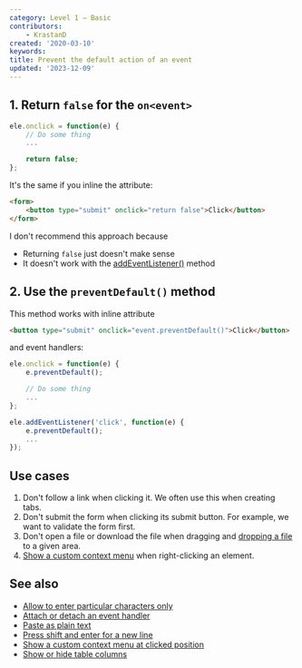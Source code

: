 ```yaml
---
category: Level 1 — Basic
contributors:
    - KrastanD
created: '2020-03-10'
keywords:
title: Prevent the default action of an event
updated: '2023-12-09'
---
```


## 1. Return `false` for the `on<event>`

```js
ele.onclick = function(e) {
    // Do some thing
    ...

    return false;
};
```

It's the same if you inline the attribute:

```html
<form>
    <button type="submit" onclick="return false">Click</button>
</form>
```

I don't recommend this approach because

-   Returning `false` just doesn't make sense
-   It doesn't work with the [addEventListener()](https://phuoc.ng/collection/html-dom/attach-or-detach-an-event-handler/) method

## 2. Use the `preventDefault()` method

This method works with inline attribute

```html
<button type="submit" onclick="event.preventDefault()">Click</button>
```

and event handlers:

```js
ele.onclick = function(e) {
    e.preventDefault();

    // Do some thing
    ...
};

ele.addEventListener('click', function(e) {
    e.preventDefault();
    ...
});
```

## Use cases

1. Don't follow a link when clicking it. We often use this when creating tabs.
2. Don't submit the form when clicking its submit button. For example, we want to validate the form first.
3. Don't open a file or download the file when dragging and [dropping a file](https://phuoc.ng/collection/html-dom/highlight-an-element-when-dragging-a-file-over-it/) to a given area.
4. [Show a custom context menu](https://phuoc.ng/collection/html-dom/show-a-custom-context-menu-at-clicked-position/) when right-clicking an element.

## See also

-   [Allow to enter particular characters only](https://phuoc.ng/collection/html-dom/allow-to-enter-particular-characters-only/)
-   [Attach or detach an event handler](https://phuoc.ng/collection/html-dom/attach-or-detach-an-event-handler/)
-   [Paste as plain text](https://phuoc.ng/collection/html-dom/paste-as-plain-text/)
-   [Press shift and enter for a new line](https://phuoc.ng/collection/html-dom/press-shift-and-enter-for-a-new-line/)
-   [Show a custom context menu at clicked position](https://phuoc.ng/collection/html-dom/show-a-custom-context-menu-at-clicked-position/)
-   [Show or hide table columns](https://phuoc.ng/collection/html-dom/show-or-hide-table-columns/)
